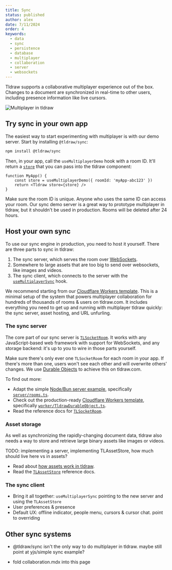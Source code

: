```yaml
---
title: Sync
status: published
author: alex
date: 7/11/2024
order: 4
keywords:
  - data
  - sync
  - persistence
  - database
  - multiplayer
  - collaboration
  - server
  - websockets
---
```


Tldraw supports a collaborative multiplayer experience out of the box. Changes to a document are
synchronized in real-time to other users, including presence information like live cursors.

<div className="article__image" style={{ border: 'none' }}>
	<img
		alt="Multiplayer in tldraw"
		src="/images/multiplayer.gif"
		style={{
			// learn this one weird trick for transparent animated gifs. doctors hate her!!!
			mask: 'url(/images/multiplayer_mask.png) luminance center 100% / 100% no-repeat',
			WebkitMask: 'url(/images/multiplayer_mask.png) luminance center 100% / 100% no-repeat',
		}}
	/>
</div>

## Try sync in your own app

The easiest way to start experimenting with multiplayer is with our demo server. Start by installing
`@tldraw/sync`:

```bash
npm install @tldraw/sync
```

Then, in your app, call the `useMultiplayerDemo` hook with a room ID. It'll return a
[`store`](/docs/persistence#The-store-prop) that you can pass into the tldraw component:

```tsx
function MyApp() {
	const store = useMultiplayerDemo({ roomId: 'myApp-abc123' })
	return <Tldraw store={store} />
}
```

Make sure the room ID is unique. Anyone who uses the same ID can access your room. Our sync demo
server is a great way to prototype multiplayer in tldraw, but it shouldn't be used in production.
Rooms will be deleted after 24 hours.

## Host your own sync

To use our sync engine in production, you need to host it yourself. There are three parts to sync in
tldraw:

1. The sync server, which serves the room over [WebSockets](https://developer.mozilla.org/en-US/docs/Web/API/WebSockets_API).
2. Somewhere to large assets that are too big to send over websockets, like images and videos.
3. The sync client, which connects to the server with the [`useMultiplayerSync`](?) hook.

We recommend starting from our [Cloudflare Workers
template](https://github.com/tldraw/cloudflare-workers-template). This is a minimal setup of the
system that powers multiplayer collaboration for hundreds of thousands of rooms & users on
tldraw.com. It includes everything you need to get up and running with multiplayer tldraw quickly:
the sync server, asset hosting, and URL unfurling.

### The sync server

The core part of our sync server is [`TLSocketRoom`](?). It works with any JavaScript-based web
framework with support for WebSockets, and any storage backend: it's up to you to wire in those
parts yourself.

Make sure there's only ever one `TLSocketRoom` for each room in your app. If there's
more than one, users won't see each other and will overwrite others' changes. We use [Durable
Objects](https://developers.cloudflare.com/durable-objects/) to achieve this on tldraw.com.

To find out more:

- Adapt the simple [Node/Bun server
  example](https://github.com/tldraw/tldraw/tree/main/apps/simple-server-example), specifically
  [`server/rooms.ts`](https://github.com/tldraw/tldraw/blob/main/apps/simple-server-example/src/server/rooms.ts).
- Check out the production-ready [Cloudflare Workers
  template](https://github.com/tldraw/cloudflare-workers-template), specifically
  [`worker/TldrawDurableObject.ts`](https://github.com/tldraw/cloudflare-workers-template/main/worker/TldrawDurableObject.ts).
- Read the reference docs for [`TLSocketRoom`](?).

### Asset storage

As well as synchronizing the rapidly-changing document data, tldraw also needs a way to store and
retrieve large binary assets like images or videos.

TODO: implementing a server, implementing TLAssetStore, how much should live here vs in assets?

- Read about [how assets work in tldraw](/docs/assets).
- Read the [`TLAssetStore`](?) reference docs.

### The sync client

- Bring it all together: `useMultiplayerSync` pointing to the new server and using the `TLAssetStore`
- User preferences & presence
- Default UX: offline indicator, people menu, cursors & cursor chat. point to overriding

## Other sync systems

- @tldraw/sync isn't the only way to do multiplayer in tldraw. maybe still point at yjs/simple sync example?

- fold collaboration.mdx into this page
